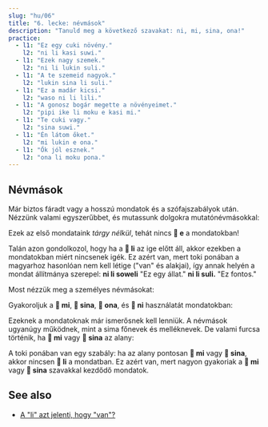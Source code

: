 ```yaml
---
slug: "hu/06"
title: "6. lecke: névmások"
description: "Tanuld meg a következő szavakat: ni, mi, sina, ona!"
practice:
  - l1: "Ez egy cuki növény."
    l2: "ni li kasi suwi."
  - l1: "Ezek nagy szemek."
    l2: "ni li lukin suli."
  - l1: "A te szemeid nagyok."
    l2: "lukin sina li suli."
  - l1: "Ez a madár kicsi."
    l2: "waso ni li lili."
  - l1: "A gonosz bogár megette a növényeimet."
    l2: "pipi ike li moku e kasi mi."
  - l1: "Te cuki vagy."
    l2: "sina suwi."
  - l1: "Én látom őket."
    l2: "mi lukin e ona."
  - l1: "Ők jól esznek."
    l2: "ona li moku pona."
---
```



## Névmások

Már biztos fáradt vagy a hosszú mondatok és a szófajszabályok után. Nézzünk valami egyszerűbbet, és mutassunk dolgokra mutatónévmásokkal:

<List>
  <Word sl="ni" m="ez, az" />
  <Sentence sl="ni li soweli." m="Ez egy állat." />
  <Sentence sl="ni li kasi." m="Eg egy növény." />
  <Sentence sl="ni li moku suwi." m="Ez egy édes étel." />
  <Sentence sl="ni li suli." m="Ez fontos." />
  <Sentence sl="ni li pona wawa." m="Ez elképesztően jó." />
</List>

Ezek az első mondataink _tárgy nélkül_, tehát nincs **󱤉 e** a mondatokban!

Talán azon gondolkozol, hogy ha a **󱤧 li** az ige előtt áll, akkor ezekben a mondatokban miért nincsenek igék. Ez azért van, mert toki ponában a magyarhoz hasonlóan nem kell létige ("van" és alakjai), így annak helyén a mondat állítmánya szerepel: **ni li soweli** "Ez egy állat." **ni li suli.** "Ez fontos."

Most nézzük meg a személyes névmásokat:

<List>
  <Word sl="mi" m="én, mi; enyém, miénk" />
  <Word sl="sina" m="te; tiéd" />
  <Word sl="ona" m="ő, az, ők; övé, övék" />
</List>

Gyakoroljuk a **󱤴 mi**, **󱥞 sina**, **󱥆 ona**, és **󱥁 ni** használatát mondatokban:

<List>
  <Sentence sl="kasi ni li suli." m="Ez a növény nagy." />
  <Sentence sl="sona sina li wawa." m="A te tudásod elképesztő." />
  <Sentence sl="pipi ni li pipi mi." m="Ez az én bogaram." />
  <Sentence sl="waso sina li lukin e mi." m="A te madarad lát engem." />
  <Sentence sl="waso li moku e pipi ni." m="A madár megeszi ezt a bogarat." />
  <Sentence sl="soweli mi li moku e kasi ona." m="Az állatom megeszi az növényét." />
</List>

Ezeknek a mondatoknak már ismerősnek kell lenniük. A névmások ugyanúgy működnek, mint a sima főnevek és melléknevek. De valami furcsa történik, ha **󱤴 mi** vagy **󱥞 sina** az alany:

<List>
  <Sentence sl="mi wawa." m="Én erős vagyok." />
  <Sentence sl="sina lukin e moku." m="Te látsz ételt." />
  <Sentence sl="mi sona e kasi suli." m="Én ismerem a nagy növényt." />
  <Sentence sl="sina sona e suli kasi." m="Te ismered a növény méretét." />
</List>

A toki ponában van egy szabály: ha az alany pontosan **󱤴 mi** vagy **󱥞 sina**, akkor nincsen **󱤧 li** a mondatban. Ez azért van, mert nagyon gyakoriak a **󱤴 mi** vagy **󱥞 sina** szavakkal kezdődő mondatok.

<Practice exercises={frontmatter.practice} client:load />

## See also
* [A "li" azt jelenti, hogy "van"?](hu/li-and-is)

